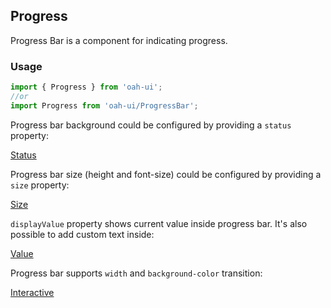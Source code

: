 ## Progress

Progress Bar is a component for indicating progress.

### Usage

```jsx
import { Progress } from 'oah-ui';
//or
import Progress from 'oah-ui/ProgressBar';
```

Progress bar background could be configured by providing a `status` property:

[Status](demo://Status.js)

Progress bar size (height and font-size) could be configured by providing a `size` property:

[Size](demo://Size.js)

`displayValue` property shows current value inside progress bar. It's also possible to add custom text inside:

[Value](demo://Value.js)

Progress bar supports `width` and `background-color` transition:

[Interactive](demo://Interactive.js)
